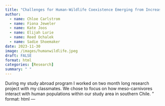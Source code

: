 ```yaml
---
title: "Challenges for Human-Wildlife Coexistence Emerging from Increased Subdivision in the Huife Watershed"
author: 
  - name: Chloe Carlstrom
  - name: Fiona Jeweler
  - name: Kate Joos
  - name: Elijah Lurie
  - name: Reed Ochalek
  - name: Sadie Shoemaker
date: 2023-11-30
image: /images/humanwildlife.jpeg
draft: FALSE
format: html
categories: [Research]
summary: " " 
---
```


During my study abroad program I worked on two month long research project with my classmates. We chose to focus on how meso-carnivores interact with human populations within our study area in southern Chile. "
format: html
---

